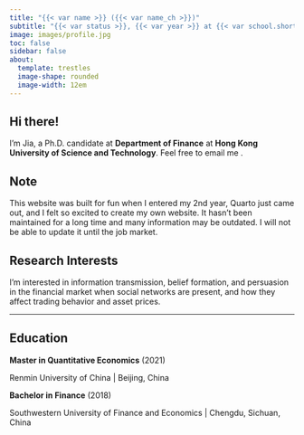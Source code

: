 ```yaml
---
title: "{{< var name >}} ({{< var name_ch >}})"
subtitle: "{{< var status >}}, {{< var year >}} at {{< var school.short >}}"
image: images/profile.jpg
toc: false
sidebar: false
about: 
  template: trestles
  image-shape: rounded
  image-width: 12em
---
```


## Hi there!

I'm Jia, a Ph.D. candidate at **Department of Finance** at **Hong Kong University of Science and Technology**. Feel free to email me <a href="mailto:{{< var email >}}" title="{{< var email >}}"><i class="fa-solid fa-envelope"></i></a>.

## Note

This website was built for fun when I entered my 2nd year, Quarto just came out, and I felt so excited to create my own website. It hasn't been maintained for a long time and many information may be outdated. I will not be able to update it until the job market.

## Research Interests

I'm interested in information transmission, belief formation, and persuasion in the financial market when social networks are present, and how they affect trading behavior and asset prices.

------------------------------------------------------------------------

## Education

**Master in Quantitative Economics** (2021)

Renmin University of China \| Beijing, China

**Bachelor in Finance** (2018)

Southwestern University of Finance and Economics \| Chengdu, Sichuan, China

<br> <br>

<!-- ::: {#pageview style="width: 300px"} -->
<!-- ```{=html} -->
<!-- <script type="text/javascript" id="clustrmaps" src="//clustrmaps.com/map_v2.js?d=jF46KhlKkjUoYQnnmFfIvqFAysNooQSDIFtzf22qtuM&cl=ffffff&w=a"></script> -->
<!-- ``` -->
<!-- ::: -->
